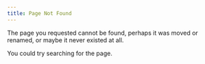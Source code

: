 ```yaml
---
title: Page Not Found
---
```


The page you requested cannot be found, perhaps it was moved or renamed, or maybe it never existed at all.

You could try searching for the page.